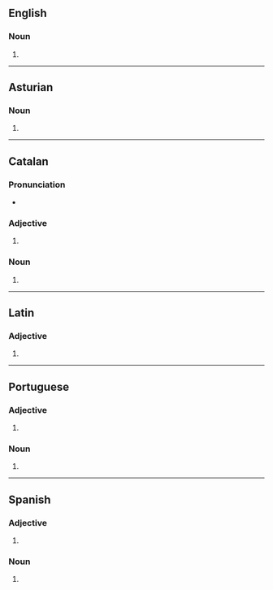==English==

===Noun===
{{head|en|noun form}}

# {{plural of|en|burro}}

----

==Asturian==

===Noun===
{{head|ast|noun form}}

# {{plural of|ast|burru}}

----

==Catalan==

===Pronunciation===
* {{audio|ca|LL-Q7026 (cat)-Millars-burros.wav|Audio (Valencian)}}

===Adjective===
{{head|ca|adjective form}}

# {{masculine plural of|ca|burro}}

===Noun===
{{head|ca|noun form}}

# {{plural of|ca|burro}}

----

==Latin==

===Adjective===
{{la-adj-form|būrrōs}}

# {{inflection of|la|būrrus||acc|m|p}}

----

==Portuguese==

===Adjective===
{{head|pt|adjective form}}

# {{adj form of|pt|burro||m|p}}

===Noun===
{{head|pt|noun form}}

# {{plural of|pt|burro}}

----

==Spanish==

===Adjective===
{{head|es|adjective form}}

# {{adj form of|es|burro||m|p}}

===Noun===
{{head|es|noun form|g=m-p}}

# {{inflection of|es|burro||m|p}}